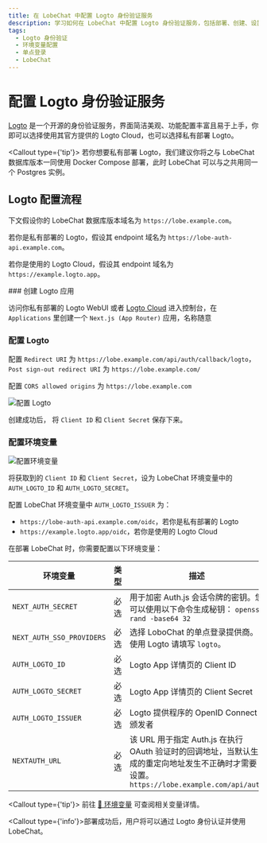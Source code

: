 ```yaml
---
title: 在 LobeChat 中配置 Logto 身份验证服务
description: 学习如何在 LobeChat 中配置 Logto 身份验证服务，包括部署、创建、设置权限和环境变量。
tags:
  - Logto 身份验证
  - 环境变量配置
  - 单点登录
  - LobeChat
---
```


# 配置 Logto 身份验证服务

[Logto](https://github.com/logto-io/logto) 是一个开源的身份验证服务，界面简洁美观、功能配置丰富且易于上手，你即可以选择使用其官方提供的 Logto Cloud，也可以选择私有部署 Logto。

<Callout type={'tip'}>
  若你想要私有部署 Logto，我们建议你将之与 LobeChat 数据库版本一同使用 Docker Compose 部署，此时
  LobeChat 可以与之共用同一个 Postgres 实例。
</Callout>

## Logto 配置流程

下文假设你的 LobeChat 数据库版本域名为 `https://lobe.example.com`。

若你是私有部署的 Logto，假设其 endpoint 域名为 `https://lobe-auth-api.example.com`。

若你是使用的 Logto Cloud，假设其 endpoint 域名为 `https://example.logto.app`。

<Steps>
  ### 创建 Logto 应用

访问你私有部署的 Logto WebUI 或者 [Logto Cloud](http://cloud.logto.io/) 进入控制台，在 `Applications` 里创建一个 `Next.js (App Router)` 应用，名称随意

### 配置 Logto

配置 `Redirect URI` 为 `https://lobe.example.com/api/auth/callback/logto`，`Post sign-out redirect URI` 为 `https://lobe.example.com/`

配置 `CORS allowed origins` 为 `https://lobe.example.com`

<Image
  alt="配置 Logto"
  inStep
  src="https://github.com/user-attachments/assets/5b816379-c07b-40ea-bde4-df16e2e4e523"
/>

创建成功后， 将 `Client ID` 和 `Client Secret` 保存下来。

### 配置环境变量

<Image
  alt="配置环境变量"
  inStep
  src="https://github.com/user-attachments/assets/15af6d94-af4f-4aa9-bbab-7a46e9f9e837"
/>

将获取到的 `Client ID` 和 `Client Secret`，设为 LobeChat 环境变量中的 `AUTH_LOGTO_ID` 和 `AUTH_LOGTO_SECRET`。

配置 LobeChat 环境变量中 `AUTH_LOGTO_ISSUER` 为：

- `https://lobe-auth-api.example.com/oidc`，若你是私有部署的 Logto
- `https://example.logto.app/oidc`，若你是使用的 Logto Cloud

在部署 LobeChat 时，你需要配置以下环境变量：

| 环境变量 | 类型 | 描述 |
| --- | --- | --- |
| `NEXT_AUTH_SECRET` | 必选 | 用于加密 Auth.js 会话令牌的密钥。您可以使用以下命令生成秘钥： `openssl rand -base64 32` |
| `NEXT_AUTH_SSO_PROVIDERS` | 必选 | 选择 LoboChat 的单点登录提供商。使用 Logto 请填写 `logto`。 |
| `AUTH_LOGTO_ID` | 必选 | Logto App 详情页的 Client ID |
| `AUTH_LOGTO_SECRET` | 必选 | Logto App 详情页的 Client Secret |
| `AUTH_LOGTO_ISSUER` | 必选 | Logto 提供程序的 OpenID Connect 颁发者 |
| `NEXTAUTH_URL` | 必选 | 该 URL 用于指定 Auth.js 在执行 OAuth 验证时的回调地址，当默认生成的重定向地址发生不正确时才需要设置。`https://lobe.example.com/api/auth` |

  <Callout type={'tip'}>
    前往 [📘 环境变量](/zh/docs/self-hosting/environment-variables/auth#logto) 可查阅相关变量详情。
 
</Callout>
</Steps>

<Callout type={'info'}>部署成功后，用户将可以通过 Logto 身份认证并使用 LobeChat。</Callout>
